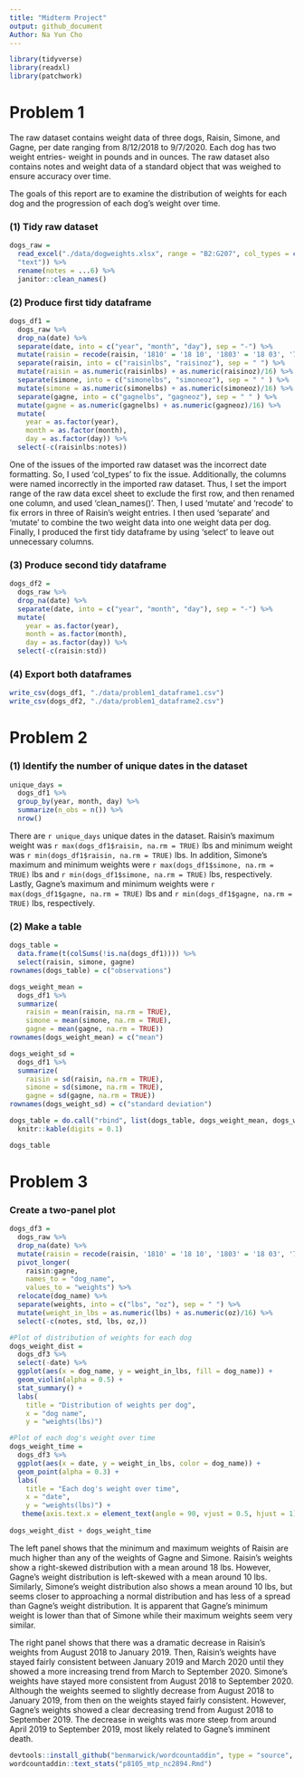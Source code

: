 ```yaml
---
title: "Midterm Project"
output: github_document
Author: Na Yun Cho
---
```


```r
library(tidyverse)
library(readxl)
library(patchwork)
```

# Problem 1 

The raw dataset contains weight data of three dogs, Raisin, Simone, and Gagne, per date ranging from 8/12/2018 to 9/7/2020. Each dog has two weight entries- weight in pounds and in ounces. The raw dataset also contains notes and weight data of a standard object that was weighed to ensure accuracy over time. 

The goals of this report are to examine the distribution of weights for each dog and the progression of each dog’s weight over time.


### (1) Tidy raw dataset
```r
dogs_raw = 
  read_excel("./data/dogweights.xlsx", range = "B2:G207", col_types = c("date", "text", "text", "text", "text",
  "text")) %>%
  rename(notes = ...6) %>%
  janitor::clean_names()
```

### (2) Produce first tidy dataframe
```r
dogs_df1 = 
  dogs_raw %>%
  drop_na(date) %>%
  separate(date, into = c("year", "month", "day"), sep = "-") %>%
  mutate(raisin = recode(raisin, '1810' = '18 10', '1803' = '18 03', '7 15' = '17 15')) %>%
  separate(raisin, into = c("raisinlbs", "raisinoz"), sep = " ") %>%
  mutate(raisin = as.numeric(raisinlbs) + as.numeric(raisinoz)/16) %>%
  separate(simone, into = c("simonelbs", "simoneoz"), sep = " " ) %>%
  mutate(simone = as.numeric(simonelbs) + as.numeric(simoneoz)/16) %>%
  separate(gagne, into = c("gagnelbs", "gagneoz"), sep = " " ) %>%
  mutate(gagne = as.numeric(gagnelbs) + as.numeric(gagneoz)/16) %>%
  mutate(
    year = as.factor(year),
    month = as.factor(month),
    day = as.factor(day)) %>%
  select(-c(raisinlbs:notes))
```

One of the issues of the imported raw dataset was the incorrect date formatting. 
So, I used 'col_types' to fix the issue.
Additionally, the columns were named incorrectly in the imported raw dataset. 
Thus, I set the import range of the raw data excel sheet to exclude the first row, and then renamed one column, and used 'clean_names()'.
Then, I used 'mutate' and 'recode' to fix errors in three of Raisin's weight entries.
I then used 'separate' and 'mutate' to combine the two weight data into one weight data per dog.
Finally, I produced the first tidy dataframe by using 'select' to leave out unnecessary columns. 

### (3) Produce second tidy dataframe
```r
dogs_df2 = 
  dogs_raw %>%
  drop_na(date) %>%
  separate(date, into = c("year", "month", "day"), sep = "-") %>%
  mutate(
    year = as.factor(year),
    month = as.factor(month),
    day = as.factor(day)) %>%
  select(-c(raisin:std))
```


### (4) Export both dataframes 
```r
write_csv(dogs_df1, "./data/problem1_dataframe1.csv")
write_csv(dogs_df2, "./data/problem1_dataframe2.csv")
```


# Problem 2
### (1) Identify the number of unique dates in the dataset
```r
unique_days = 
  dogs_df1 %>%
  group_by(year, month, day) %>%
  summarize(n_obs = n()) %>%
  nrow()
```
There are `r unique_days` unique dates in the dataset.
Raisin's maximum weight was `r max(dogs_df1$raisin, na.rm = TRUE)` lbs and minimum weight was `r min(dogs_df1$raisin, na.rm = TRUE)` lbs. 
In addition, Simone's maximum and minimum weights were `r max(dogs_df1$simone, na.rm = TRUE)` lbs and `r min(dogs_df1$simone, na.rm = TRUE)` lbs, respectively. 
Lastly, Gagne's maximum and minimum weights were `r max(dogs_df1$gagne, na.rm = TRUE)` lbs and `r min(dogs_df1$gagne, na.rm = TRUE)` lbs, respectively. 

### (2) Make a table 
```r
dogs_table = 
  data.frame(t(colSums(!is.na(dogs_df1)))) %>%
  select(raisin, simone, gagne)
rownames(dogs_table) = c("observations")

dogs_weight_mean = 
  dogs_df1 %>%
  summarize(
    raisin = mean(raisin, na.rm = TRUE),
    simone = mean(simone, na.rm = TRUE),
    gagne = mean(gagne, na.rm = TRUE))
rownames(dogs_weight_mean) = c("mean")

dogs_weight_sd = 
  dogs_df1 %>%
  summarize(
    raisin = sd(raisin, na.rm = TRUE),
    simone = sd(simone, na.rm = TRUE),
    gagne = sd(gagne, na.rm = TRUE))
rownames(dogs_weight_sd) = c("standard deviation")

dogs_table = do.call("rbind", list(dogs_table, dogs_weight_mean, dogs_weight_sd)) %>%
  knitr::kable(digits = 0.1)

dogs_table
```

# Problem 3
### Create a two-panel plot 
```r
dogs_df3 = 
  dogs_raw %>%
  drop_na(date) %>%
  mutate(raisin = recode(raisin, '1810' = '18 10', '1803' = '18 03', '7 15' = '17 15')) %>%
  pivot_longer(
    raisin:gagne, 
    names_to = "dog_name",
    values_to = "weights") %>%
  relocate(dog_name) %>%
  separate(weights, into = c("lbs", "oz"), sep = " ") %>%
  mutate(weight_in_lbs = as.numeric(lbs) + as.numeric(oz)/16) %>%
  select(-c(notes, std, lbs, oz,))

#Plot of distribution of weights for each dog 
dogs_weight_dist = 
  dogs_df3 %>%
  select(-date) %>%
  ggplot(aes(x = dog_name, y = weight_in_lbs, fill = dog_name)) + 
  geom_violin(alpha = 0.5) +
  stat_summary() +
  labs(
    title = "Distribution of weights per dog",
    x = "dog name", 
    y = "weights(lbs)")

#Plot of each dog's weight over time
dogs_weight_time =
  dogs_df3 %>%
  ggplot(aes(x = date, y = weight_in_lbs, color = dog_name)) +
  geom_point(alpha = 0.3) +
  labs(
    title = "Each dog's weight over time",
    x = "date",
    y = "weights(lbs)") +
   theme(axis.text.x = element_text(angle = 90, vjust = 0.5, hjust = 1))
  
dogs_weight_dist + dogs_weight_time
```

The left panel shows that the minimum and maximum weights of Raisin are much higher than any of the weights of Gagne and Simone. Raisin's weights show a right-skewed distribution with a mean around 18 lbs. 
However, Gagne's weight distribution is left-skewed with a mean around 10 lbs. 
Similarly, Simone's weight distribution also shows a mean around 10 lbs, but seems closer to approaching a normal distribution and has less of a spread than Gagne's weight distribution. 
It is apparent that Gagne's minimum weight is lower than that of Simone while their maximum weights seem very similar.

The right panel shows that there was a dramatic decrease in Raisin's weights from August 2018 to January 2019. 
Then, Raisin's weights have stayed fairly consistent between January 2019 and March 2020 until they showed a more increasing trend from March to September 2020. 
Simone's weights have stayed more consistent from August 2018 to September 2020. Although the weights seemed to slightly decrease from August 2018 to January 2019, from then on the weights stayed fairly consistent. 
However, Gagne's weights showed a clear decreasing trend from August 2018 to September 2019. 
The decrease in weights was more steep from around April 2019 to September 2019, most likely related to Gagne's imminent death.

```r
devtools::install_github("benmarwick/wordcountaddin", type = "source", dependencies = TRUE)
wordcountaddin::text_stats("p8105_mtp_nc2894.Rmd")
```

